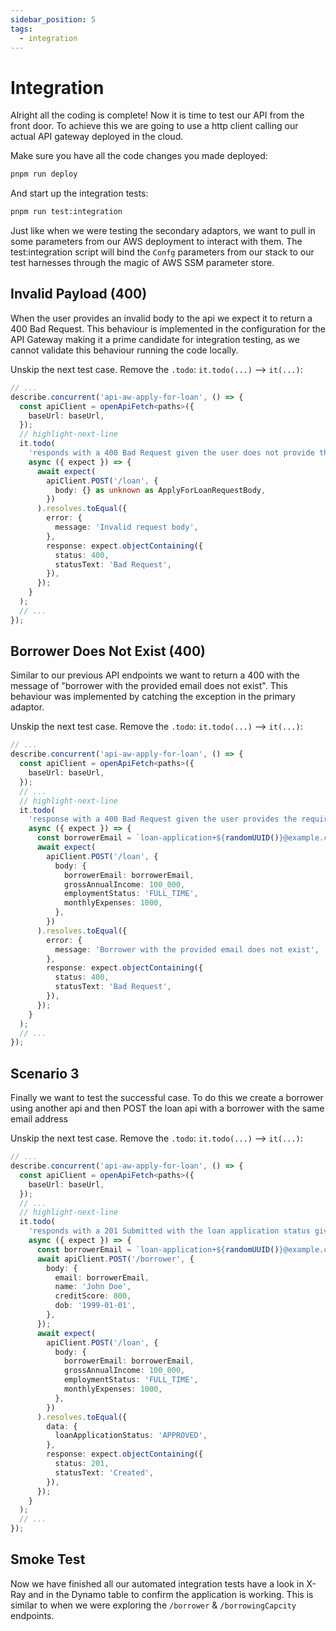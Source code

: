 ```yaml
---
sidebar_position: 5
tags:
  - integration
---
```


# Integration

Alright all the coding is complete! Now it is time to test our API from the front door.
To achieve this we are going to use a http client calling our actual API gateway deployed in the cloud.

Make sure you have all the code changes you made deployed:

```bash
pnpm run deploy
```

And start up the integration tests:

```bash
pnpm run test:integration
```

Just like when we were testing the secondary adaptors, we want to pull in some parameters from our AWS deployment to interact with them.
The test:integration script will bind the `Confg` parameters from our stack to our test harnesses through the magic of AWS SSM parameter store.

## Invalid Payload (400)

When the user provides an invalid body to the api we expect it to return a 400 Bad Request.
This behaviour is implemented in the configuration for the API Gateway making it a prime candidate for integration testing, as we cannot validate this behaviour running the code locally.

Unskip the next test case. Remove the `.todo`: `it.todo(...)` --> `it(...)`:

```typescript title="backend/tests/integration/api-gw-apply-for-loan.spec.ts"
// ...
describe.concurrent('api-aw-apply-for-loan', () => {
  const apiClient = openApiFetch<paths>({
    baseUrl: baseUrl,
  });
  // highlight-next-line
  it.todo(
    'responds with a 400 Bad Request given the user does not provide the required request body',
    async ({ expect }) => {
      await expect(
        apiClient.POST('/loan', {
          body: {} as unknown as ApplyForLoanRequestBody,
        })
      ).resolves.toEqual({
        error: {
          message: 'Invalid request body',
        },
        response: expect.objectContaining({
          status: 400,
          statusText: 'Bad Request',
        }),
      });
    }
  );
  // ...
});
```

## Borrower Does Not Exist (400)

Similar to our previous API endpoints we want to return a 400 with the message of "borrower with the provided email does not exist".
This behaviour was implemented by catching the exception in the primary adaptor.

Unskip the next test case. Remove the `.todo`: `it.todo(...)` --> `it(...)`:

```typescript title="backend/tests/integration/api-gw-apply-for-loan.spec.ts"
// ...
describe.concurrent('api-aw-apply-for-loan', () => {
  const apiClient = openApiFetch<paths>({
    baseUrl: baseUrl,
  });
  // ...
  // highlight-next-line
  it.todo(
    'response with a 400 Bad Request given the user provides the required request body but the borrower profile does not exist',
    async ({ expect }) => {
      const borrowerEmail = `loan-application+${randomUUID()}@example.com`;
      await expect(
        apiClient.POST('/loan', {
          body: {
            borrowerEmail: borrowerEmail,
            grossAnnualIncome: 100_000,
            employmentStatus: 'FULL_TIME',
            monthlyExpenses: 1000,
          },
        })
      ).resolves.toEqual({
        error: {
          message: 'Borrower with the provided email does not exist',
        },
        response: expect.objectContaining({
          status: 400,
          statusText: 'Bad Request',
        }),
      });
    }
  );
  // ...
});
```

## Scenario 3

Finally we want to test the successful case. To do this we create a borrower using another api and then POST the loan api with a borrower with the same email address

Unskip the next test case. Remove the `.todo`: `it.todo(...)` --> `it(...)`:

```typescript title="backend/tests/integration/api-gw-apply-for-loan.spec.ts"
// ...
describe.concurrent('api-aw-apply-for-loan', () => {
  const apiClient = openApiFetch<paths>({
    baseUrl: baseUrl,
  });
  // ...
  // highlight-next-line
  it.todo(
    'responds with a 201 Submitted with the loan application status given the user provides the required request body when the borrower profile exists',
    async ({ expect }) => {
      const borrowerEmail = `loan-application+${randomUUID()}@example.com`;
      await apiClient.POST('/borrower', {
        body: {
          email: borrowerEmail,
          name: 'John Doe',
          creditScore: 800,
          dob: '1999-01-01',
        },
      });
      await expect(
        apiClient.POST('/loan', {
          body: {
            borrowerEmail: borrowerEmail,
            grossAnnualIncome: 100_000,
            employmentStatus: 'FULL_TIME',
            monthlyExpenses: 1000,
          },
        })
      ).resolves.toEqual({
        data: {
          loanApplicationStatus: 'APPROVED',
        },
        response: expect.objectContaining({
          status: 201,
          statusText: 'Created',
        }),
      });
    }
  );
  // ...
});
```

## Smoke Test

Now we have finished all our automated integration tests have a look in X-Ray and in the Dynamo table to confirm the application is working.
This is similar to when we were exploring the `/borrower` & `/borrowingCapcity` endpoints.
